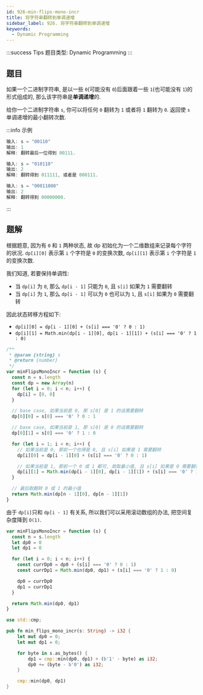 ```yaml
---
id: 926-min-flips-mono-incr
title: 将字符串翻转到单调递增
sidebar_label: 926. 将字符串翻转到单调递增
keywords:
  - Dynamic Programming
---
```


:::success Tips
题目类型: Dynamic Programming
:::

## 题目

如果一个二进制字符串, 是以一些 `0`(可能没有 `0`)后面跟着一些 `1`(也可能没有 `1`)的形式组成的, 那么该字符串是**单调递增**的.

给你一个二进制字符串 `s`, 你可以将任何 `0` 翻转为 `1` 或者将 `1` 翻转为 `0`. 返回使 `s` 单调递增的最小翻转次数.

:::info 示例

```ts
输入: s = "00110"
输出: 1
解释: 翻转最后一位得到 00111.
```

```ts
输入: s = "010110"
输出: 2
解释: 翻转得到 011111, 或者是 000111.
```

```ts
输入: s = "00011000"
输出: 2
解释: 翻转得到 00000000.
```

:::

## 题解


<Tabs>
  <TabItem value="JavaScript - 二维数组" label="JavaScript - 二维数组" default>

根据题意, 因为有 `0` 和 `1` 两种状态, 故 dp 初始化为一个二维数组来记录每个字符的状况. `dp[i][0]` 表示第 `i` 个字符是 `0` 的变换次数,
`dp[i][1]` 表示第 `i` 个字符是 `1` 的变换次数.

我们知道, 若要保持单调性:

- 当 `dp[i]` 为 `0`, 那么 `dp[i - 1]` 只能为 `0`, 且 `s[i]` 如果为 `1` 需要翻转
- 当 `dp[i]` 为 `1`, 那么 `dp[i - 1]` 可以为 `0` 也可以为 `1`, 且 `s[i]` 如果为 `0` 需要翻转

因此状态转移方程如下:

- `dp[i][0] = dp[i - 1][0] + (s[i] === '0' ? 0 : 1)`
- `dp[i][1] = Math.min(dp[i - 1][0], dp[i - 1][1]) + (s[i] === '0' ? 1 : 0)`

```ts
/**
 * @param {string} s
 * @return {number}
 */
var minFlipsMonoIncr = function (s) {
  const n = s.length
  const dp = new Array(n)
  for (let i = 0; i < n; i++) {
    dp[i] = [0, 0]
  }

  // base case, 如果当前是 0, 那 s[0] 是 1 的话需要翻转
  dp[0][0] = s[0] === '0' ? 0 : 1

  // base case, 如果当前是 1, 那 s[0] 是 0 的话需要翻转
  dp[0][1] = s[0] === '0' ? 1 : 0

  for (let i = 1; i < n; i++) {
    // 如果当前是 0, 那前一个也得是 0, 且 s[i] 如果是 1 需要翻转
    dp[i][0] = dp[i - 1][0] + (s[i] === '0' ? 0 : 1)

    // 如果当前是 1, 那前一个 0 或 1 都可, 故取最小值, 且 s[i] 如果是 0 需要翻转
    dp[i][1] = Math.min(dp[i - 1][0], dp[i - 1][1]) + (s[i] === '0' ? 1 : 0)
  }

  // 最后取翻转 0 或 1 的最小值
  return Math.min(dp[n - 1][0], dp[n - 1][1])
}
```

</TabItem>
<TabItem value="JavaScript - 无需数组" label="JavaScript - 无需数组">

由于 `dp[i]`只和 `dp[i - 1]` 有关系, 所以我们可以采用滚动数组的办法, 把空间复杂度降到 `O(1)`.

```ts
var minFlipsMonoIncr = function (s) {
  const n = s.length
  let dp0 = 0
  let dp1 = 0

  for (let i = 0; i < n; i++) {
    const currDp0 = dp0 + (s[i] === '0' ? 0 : 1)
    const currDp1 = Math.min(dp0, dp1) + (s[i] === '0' ? 1 : 0)

    dp0 = currDp0
    dp1 = currDp1
  }

  return Math.min(dp0, dp1)
}
```

</TabItem>
<TabItem value="Rust" label="Rust">

```rust
use std::cmp;

pub fn min_flips_mono_incr(s: String) -> i32 {
    let mut dp0 = 0;
    let mut dp1 = 0;

    for byte in s.as_bytes() {
        dp1 = cmp::min(dp0, dp1) + (b'1' - byte) as i32;
        dp0 += (byte - b'0') as i32;
    }

    cmp::min(dp0, dp1)
}

```

</TabItem>
</Tabs>
